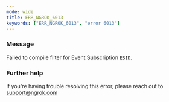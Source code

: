 ```yaml
---
mode: wide
title: ERR_NGROK_6013
keywords: ["ERR_NGROK_6013", "error 6013"]
---
```


### Message

Failed to compile filter for Event Subscription `ESID`.

### Further help

If you're having trouble resolving this error, please reach out to [support@ngrok.com](mailto:support@ngrok.com?subject=Help%20with%20ERR_NGROK_6013)

